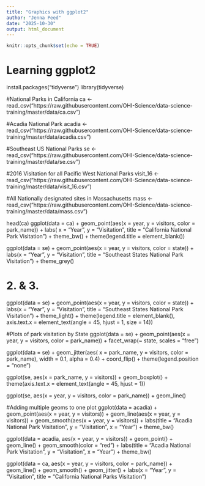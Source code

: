 ```yaml
---
title: "Graphics with ggplot2"
author: "Jenna Peed"
date: "2025-10-30"
output: html_document
---
```


```r
knitr::opts_chunk$set(echo = TRUE)
```

# Learning ggplot2

install.packages("tidyverse")
library(tidyverse)

#National Parks in California
ca <- read_csv("https://raw.githubusercontent.com/OHI-Science/data-science-training/master/data/ca.csv")

#Acadia National Park
acadia <- read_csv("https://raw.githubusercontent.com/OHI-Science/data-science-training/master/data/acadia.csv")

#Southeast US National Parks
se <- read_csv("https://raw.githubusercontent.com/OHI-Science/data-science-training/master/data/se.csv")

#2016 Visitation for all Pacific West National Parks
visit_16 <- read_csv("https://raw.githubusercontent.com/OHI-Science/data-science-training/master/data/visit_16.csv")

#All Nationally designated sites in Massachusetts
mass <- read_csv("https://raw.githubusercontent.com/OHI-Science/data-science-training/master/data/mass.csv")

head(ca)
ggplot(data = ca) +
  geom_point(aes(x = year, y = visitors, color =   park_name)) +
  labs( x = "Year",
        y = "Visitation",
        title = "California National Park Visitation") +
        theme_bw() +
        theme(legend.title = element_blank())

ggplot(data = se) +
  geom_point(aes(x = year, y = visitors, color = state)) +
  labs(x = "Year", y = "Visitation", title = "Southeast States National Park Visitation") +
  theme_grey()

# 2. & 3.
ggplot(data = se) +
  geom_point(aes(x = year, y = visitors, color = state)) +
  labs(x = "Year",
       y = "Visitation",
       title = "Southeast States National Park Visitation") +
  theme_light() +
  theme(legend.title = element_blank(),
        axis.text.x = element_text(angle = 45, hjust = 1, size = 14))

#Plots of park visitation by State
ggplot(data = se) +
  geom_point(aes(x = year, y = visitors, color = park_name)) +
  facet_wrap(~ state, scales = "free")

ggplot(data = se) +
  geom_jitter(aes( x = park_name, y = visitors, color = park_name), 
  width = 0.1,
  alpha = 0.4) +
  coord_flip() +
  theme(legend.position = "none")
  
ggplot(se, aes(x = park_name, y = visitors)) + 
  geom_boxplot() +
  theme(axis.text.x = element_text(angle = 45, hjust = 1))

ggplot(se, aes(x = year, y = visitors, color = park_name)) +
  geom_line()

#Adding multiple geoms to one plot
ggplot(data = acadia) + 
  geom_point(aes(x = year, y = visitors)) +
  geom_line(aes(x = year, y = visitors)) +
  geom_smooth(aes(x = year, y = visitors)) +
  labs(title = "Acadia National Park Visitation",
       y = "Visitation",
       x = "Year") +
  theme_bw()

ggplot(data = acadia, aes(x = year, y = visitors)) + 
  geom_point() +
  geom_line() +
  geom_smooth(color = "red") +
  labs(title = "Acadia National Park Visitation",
       y = "Visitation",
       x = "Year") +
  theme_bw()

ggplot(data = ca, aes(x = year, y = visitors, color = park_name)) +
  geom_line() +
  geom_smooth() +
  geom_jitter() +
  labs(x = "Year", y = "Visitation", title = "California National Parks Visitation")


